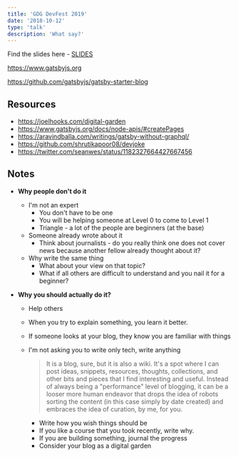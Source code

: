 ```yaml
---
title: 'GDG DevFest 2019'
date: '2018-10-12'
type: 'talk'
description: 'What say?'
---
```


Find the slides here - [SLIDES](https://devfest19-ab.netlify.com/)

https://www.gatsbyjs.org

https://github.com/gatsbyjs/gatsby-starter-blog

## Resources

- https://joelhooks.com/digital-garden
- https://www.gatsbyjs.org/docs/node-apis/#createPages
- https://aravindballa.com/writings/gatsby-without-graphql/
- https://github.com/shrutikapoor08/devjoke
- https://twitter.com/seanwes/status/1182327664427667456

## Notes

- **Why people don't do it**
  - I'm not an expert
    - You don't have to be one
    - You will be helping someone at Level 0 to come to Level 1
    - Triangle - a lot of the people are beginners (at the base)
  - Someone already wrote about it
    - Think about journalists - do you really think one does not cover news because another fellow already thought about it?
  - Why write the same thing
    - What about your view on that topic?
    - What if all others are difficult to understand and you nail it for a beginner?
- **Why you should actually do it?**

  - Help others
  - When you try to explain something, you learn it better.
  - If someone looks at your blog, they know you are familiar with things
  - I'm not asking you to write only tech, write anything

    > It is a blog, sure, but it is also a wiki. It's a spot where I can post ideas, snippets, resources, thoughts, collections, and other bits and pieces that I find interesting and useful. Instead of always being a "performance" level of blogging, it can be a looser more human endeavor that drops the idea of robots sorting the content (in this case simply by date created) and embraces the idea of curation, by me, for you.

    - Write how you wish things should be
    - If you like a course that you took recently, write why.
    - If you are building something, journal the progress
    - Consider your blog as a digital garden
